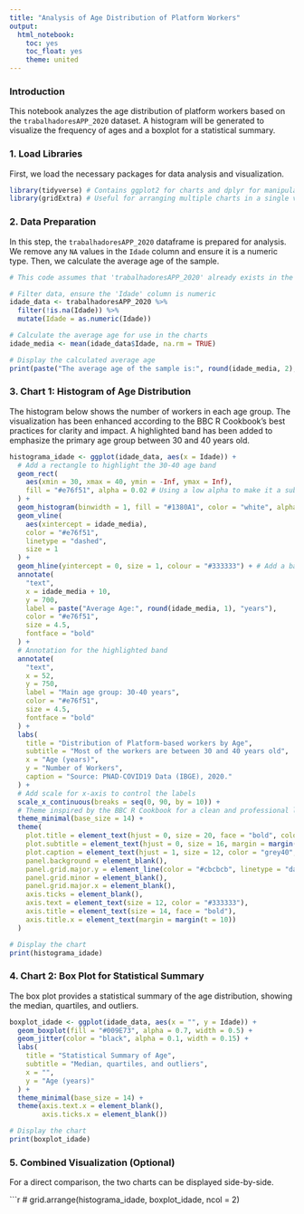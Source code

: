 ```yaml
---
title: "Analysis of Age Distribution of Platform Workers"
output:
  html_notebook:
    toc: yes
    toc_float: yes
    theme: united
---
```


### Introduction

This notebook analyzes the age distribution of platform workers based on the `trabalhadoresAPP_2020` dataset. A histogram will be generated to visualize the frequency of ages and a boxplot for a statistical summary.

### 1. Load Libraries

First, we load the necessary packages for data analysis and visualization.

```r
library(tidyverse) # Contains ggplot2 for charts and dplyr for manipulation
library(gridExtra) # Useful for arranging multiple charts in a single view
```

### 2. Data Preparation

In this step, the `trabalhadoresAPP_2020` dataframe is prepared for analysis. We remove any `NA` values in the `Idade` column and ensure it is a numeric type. Then, we calculate the average age of the sample.

```r
# This code assumes that 'trabalhadoresAPP_2020' already exists in the environment.

# Filter data, ensure the 'Idade' column is numeric
idade_data <- trabalhadoresAPP_2020 %>%
  filter(!is.na(Idade)) %>%
  mutate(Idade = as.numeric(Idade))

# Calculate the average age for use in the charts
idade_media <- mean(idade_data$Idade, na.rm = TRUE)

# Display the calculated average age
print(paste("The average age of the sample is:", round(idade_media, 2), "years."))
```

### 3. Chart 1: Histogram of Age Distribution

The histogram below shows the number of workers in each age group. The visualization has been enhanced according to the BBC R Cookbook's best practices for clarity and impact. A highlighted band has been added to emphasize the primary age group between 30 and 40 years old.

```r
histograma_idade <- ggplot(idade_data, aes(x = Idade)) +
  # Add a rectangle to highlight the 30-40 age band
  geom_rect(
    aes(xmin = 30, xmax = 40, ymin = -Inf, ymax = Inf),
    fill = "#e76f51", alpha = 0.02 # Using a low alpha to make it a subtle background highlight
  ) +
  geom_histogram(binwidth = 1, fill = "#1380A1", color = "white", alpha = 0.9) +
  geom_vline(
    aes(xintercept = idade_media),
    color = "#e76f51",
    linetype = "dashed",
    size = 1
  ) +
  geom_hline(yintercept = 0, size = 1, colour = "#333333") + # Add a base line for the X-axis
  annotate(
    "text",
    x = idade_media + 10,
    y = 700,
    label = paste("Average Age:", round(idade_media, 1), "years"),
    color = "#e76f51",
    size = 4.5,
    fontface = "bold"
  ) +
  # Annotation for the highlighted band
  annotate(
    "text",
    x = 52,
    y = 750,
    label = "Main age group: 30-40 years",
    color = "#e76f51",
    size = 4.5,
    fontface = "bold"
  ) +
  labs(
    title = "Distribution of Platform-based workers by Age",
    subtitle = "Most of the workers are between 30 and 40 years old",
    x = "Age (years)",
    y = "Number of Workers",
    caption = "Source: PNAD-COVID19 Data (IBGE), 2020."
  ) +
  # Add scale for x-axis to control the labels
  scale_x_continuous(breaks = seq(0, 90, by = 10)) +
  # Theme inspired by the BBC R Cookbook for a clean and professional look
  theme_minimal(base_size = 14) +
  theme(
    plot.title = element_text(hjust = 0, size = 20, face = "bold", color = "#222222"),
    plot.subtitle = element_text(hjust = 0, size = 16, margin = margin(t = 5, b = 20), color = "grey40"),
    plot.caption = element_text(hjust = 1, size = 12, color = "grey40", face = "italic"),
    panel.background = element_blank(),
    panel.grid.major.y = element_line(color = "#cbcbcb", linetype = "dashed"),
    panel.grid.minor = element_blank(),
    panel.grid.major.x = element_blank(),
    axis.ticks = element_blank(),
    axis.text = element_text(size = 12, color = "#333333"),
    axis.title = element_text(size = 14, face = "bold"),
    axis.title.x = element_text(margin = margin(t = 10))
  )

# Display the chart
print(histograma_idade)
```

### 4. Chart 2: Box Plot for Statistical Summary

The box plot provides a statistical summary of the age distribution, showing the median, quartiles, and outliers.

```r
boxplot_idade <- ggplot(idade_data, aes(x = "", y = Idade)) +
  geom_boxplot(fill = "#009E73", alpha = 0.7, width = 0.5) +
  geom_jitter(color = "black", alpha = 0.1, width = 0.15) +
  labs(
    title = "Statistical Summary of Age",
    subtitle = "Median, quartiles, and outliers",
    x = "",
    y = "Age (years)"
  ) +
  theme_minimal(base_size = 14) +
  theme(axis.text.x = element_blank(),
        axis.ticks.x = element_blank())

# Display the chart
print(boxplot_idade)
```

### 5. Combined Visualization (Optional)

For a direct comparison, the two charts can be displayed side-by-side.

```r
# grid.arrange(histograma_idade, boxplot_idade, ncol = 2)
